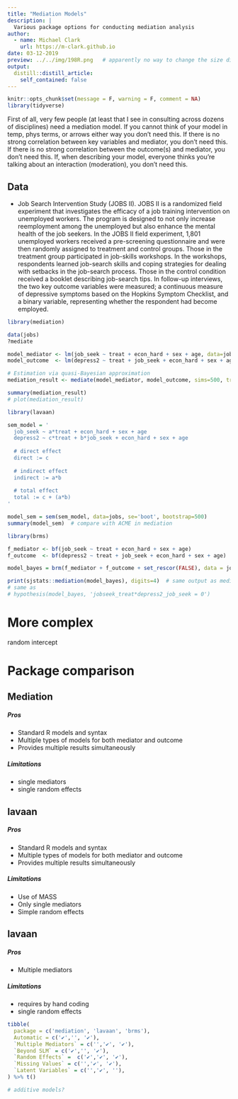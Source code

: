 ```yaml
---
title: "Mediation Models"
description: |
  Various package options for conducting mediation analysis
author:
  - name: Michael Clark
    url: https://m-clark.github.io
date: 03-12-2019
preview: ../../img/198R.png   # apparently no way to change the size displayed via css (ignored) or file (stretched)
output:
  distill::distill_article:
    self_contained: false
---
```


```r
knitr::opts_chunk$set(message = F, warning = F, comment = NA)
library(tidyverse)
```

First of all, very few people (at least that I see in consulting across dozens of disciplines) need a mediation model.  If you cannot think of your model in temp, phys terms, or arrows either way you don't need this.  If there is no strong correlation between key variables and mediator, you don't need this. If there is no strong correlation between the outcome(s) and mediator, you don't need this. If, when describing your model, everyone thinks you're talking about an interaction (moderation), you don't need this.




## Data

- Job Search Intervention Study (JOBS II). JOBS II is a randomized field experiment that investigates the efficacy of a job training intervention on unemployed workers. The program is designed to not only increase reemployment among the unemployed but also enhance the mental health of the job seekers. In the JOBS II field experiment, 1,801 unemployed workers received a pre-screening questionnaire and were then randomly assigned to treatment and control groups. Those in the treatment group participated in job-skills workshops. In the workshops, respondents learned job-search skills and coping strategies for dealing with setbacks in the job-search process. Those in the control condition received a booklet describing job-search tips. In follow-up interviews, the two key outcome variables were measured; a continuous measure of depressive symptoms based on the Hopkins Symptom Checklist, and a binary variable, representing whether the respondent had become employed.



```r
library(mediation)

data(jobs)
?mediate

model_mediator <- lm(job_seek ~ treat + econ_hard + sex + age, data=jobs)
model_outcome  <- lm(depress2 ~ treat + job_seek + econ_hard + sex + age, data=jobs)

# Estimation via quasi-Bayesian approximation
mediation_result <- mediate(model_mediator, model_outcome, sims=500, treat="treat", mediator="job_seek")

summary(mediation_result)
# plot(mediation_result)
```

```r
library(lavaan)

sem_model = '
  job_seek ~ a*treat + econ_hard + sex + age
  depress2 ~ c*treat + b*job_seek + econ_hard + sex + age
 
  # direct effect
  direct := c
 
  # indirect effect
  indirect := a*b
 
  # total effect
  total := c + (a*b)
'

model_sem = sem(sem_model, data=jobs, se='boot', bootstrap=500)
summary(model_sem)  # compare with ACME in mediation
```


```r
library(brms)

f_mediator <- bf(job_seek ~ treat + econ_hard + sex + age)
f_outcome  <- bf(depress2 ~ treat + job_seek + econ_hard + sex + age)

model_bayes = brm(f_mediator + f_outcome + set_rescor(FALSE), data = jobs, cores=2)

print(sjstats::mediation(model_bayes), digits=4)  # same output as mediation package
# same as
# hypothesis(model_bayes, 'jobseek_treat*depress2_job_seek = 0')
```


# More complex

random intercept

# Package comparison

## Mediation

##### Pros

- Standard R models and syntax
- Multiple types of models for both mediator and outcome
- Provides multiple results simultaneously


##### Limitations

- single mediators
- single random effects

## lavaan

##### Pros

- Standard R models and syntax
- Multiple types of models for both mediator and outcome
- Provides multiple results simultaneously

##### Limitations

- Use of MASS
- Only single mediators
- Simple random effects


## lavaan

##### Pros

- Multiple mediators

##### Limitations

- requires by hand coding
- single random effects

```r
tibble(
  package = c('mediation', 'lavaan', 'brms'),
  Automatic = c('✔','', '✔'),
  `Multiple Mediators` = c('','✔', '✔'),
  `Beyond SLM` = c('✔','', '✔'),
  `Random Effects` =  c('✔','✔', '✔'),
  `Missing Values` = c('','✔', '✔'),
  `Latent Variables` = c('','✔', ''),
) %>% t()

# additive models?
```

